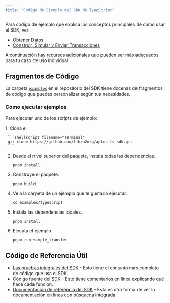 ```yaml
---
title: "Código de Ejemplo del SDK de TypeScript"
---
```



Para código de ejemplo que explica los conceptos principales de cómo usar el SDK, ver:

- [Obtener Datos](/build/sdks/ts-sdk/fetch-data-via-sdk)
- [Construir, Simular y Enviar Transacciones](/build/sdks/ts-sdk/building-transactions)

A continuación hay recursos adicionales que pueden ser más adecuados para tu caso de uso individual.

## Fragmentos de Código

La carpeta [`examples`](https://github.com/libra2org/aptos-ts-sdk/tree/main/examples) en el repositorio del SDK tiene docenas de fragmentos de código que puedes personalizar según tus necesidades.

### Cómo ejecutar ejemplos

Para ejecutar uno de los scripts de ejemplo:

<Steps>
  1. Clona el

     ```shellscript filename="Terminal"
     git clone https://github.com/libra2org/aptos-ts-sdk.git
     ```

  2. Desde el nivel superior del paquete, instala todas las dependencias.

     ```shellscript filename="Terminal"
     pnpm install
     ```

  3. Construye el paquete.

     ```shellscript filename="Terminal"
     pnpm build
     ```

  4. Ve a la carpeta de un ejemplo que te gustaría ejecutar.

     ```shellscript filename="Terminal"
     cd examples/typescript
     ```

  5. Instala las dependencias locales.

     ```shellscript filename="Terminal"
     pnpm install
     ```

  6. Ejecuta el ejemplo.

     ```shellscript filename="Terminal"
     pnpm run simple_transfer
     ```
</Steps>

## Código de Referencia Útil

- [Las pruebas integrales del SDK](https://github.com/libra2org/aptos-ts-sdk/tree/main/tests/e2e) - Esto tiene el conjunto más completo de código que usa el SDK.
- [Código fuente del SDK](https://github.com/libra2org/aptos-ts-sdk/tree/main) - Esto tiene comentarios en línea explicando qué hace cada función.
- [Documentación de referencia del SDK](https://libra2-core.github.io/aptos-ts-sdk/) - Esta es otra forma de ver la documentación en línea con búsqueda integrada.
